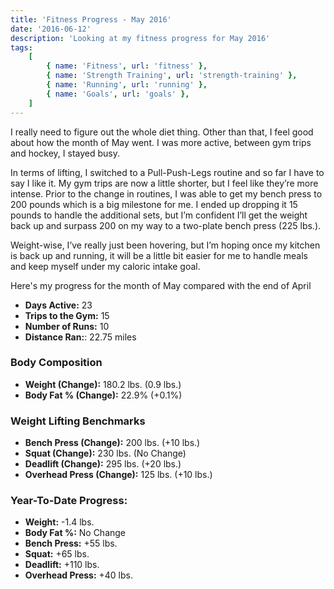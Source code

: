 ```yaml
---
title: 'Fitness Progress - May 2016'
date: '2016-06-12'
description: 'Looking at my fitness progress for May 2016'
tags:
    [
        { name: 'Fitness', url: 'fitness' },
        { name: 'Strength Training', url: 'strength-training' },
        { name: 'Running', url: 'running' },
        { name: 'Goals', url: 'goals' },
    ]
---
```


I really need to figure out the whole diet thing. Other than that, I feel good about how the month of May went. I was more active, between gym trips and hockey, I stayed busy.

In terms of lifting, I switched to a Pull-Push-Legs routine and so far I have to say I like it. My gym trips are now a little shorter, but I feel like they’re more intense. Prior to the change in routines, I was able to get my bench press to 200 pounds which is a big milestone for me. I ended up dropping it 15 pounds to handle the additional sets, but I’m confident I’ll get the weight back up and surpass 200 on my way to a two-plate bench press (225 lbs.).

Weight-wise, I’ve really just been hovering, but I’m hoping once my kitchen is back up and running, it will be a little bit easier for me to handle meals and keep myself under my caloric intake goal.

Here's my progress for the month of May compared with the end of April

-   **Days Active:** 23
-   **Trips to the Gym:** 15
-   **Number of Runs:** 10
-   **Distance Ran:**: 22.75 miles

### Body Composition

-   **Weight (Change):** 180.2 lbs. (0.9 lbs.)
-   **Body Fat % (Change):** 22.9% (+0.1%)

### Weight Lifting Benchmarks

-   **Bench Press (Change):** 200 lbs. (+10 lbs.)
-   **Squat (Change):** 230 lbs. (No Change)
-   **Deadlift (Change):** 295 lbs. (+20 lbs.)
-   **Overhead Press (Change):** 125 lbs. (+10 lbs.)

### Year-To-Date Progress:

-   **Weight:** -1.4 lbs.
-   **Body Fat %:** No Change
-   **Bench Press:** +55 lbs.
-   **Squat:** +65 lbs.
-   **Deadlift:** +110 lbs.
-   **Overhead Press:** +40 lbs.
